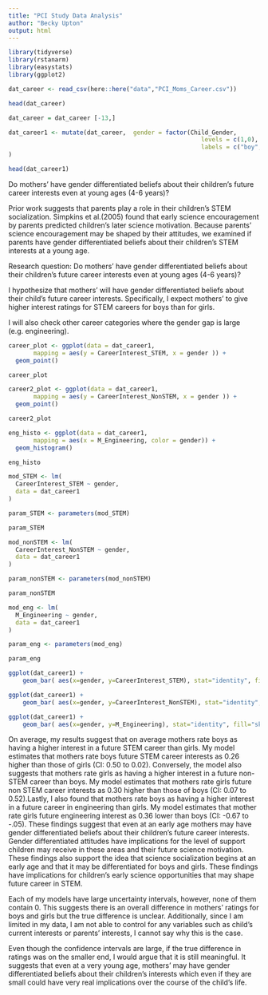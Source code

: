 ```yaml
---
title: "PCI Study Data Analysis"
author: "Becky Upton"
output: html
---
```

```r

library(tidyverse)
library(rstanarm)
library(easystats)
library(ggplot2)

```

```r

dat_career <- read_csv(here::here("data","PCI_Moms_Career.csv"))

head(dat_career)

dat_career = dat_career [-13,]

dat_career1 <- mutate(dat_career,  gender = factor(Child_Gender,
                                                      levels = c(1,0),
                                                      labels = c("boy","girl"))
)

head(dat_career1)

```

Do mothers' have gender differentiated beliefs about their children's future career interests even at young ages (4-6 years)? 

Prior work suggests that parents play a role in their children’s STEM socialization. Simpkins et al.(2005) found that early science encouragement by parents predicted children’s later science motivation. Because parents’ science encouragement may be shaped by their attitudes, we examined if parents have gender differentiated beliefs about their children’s STEM interests at a young age.

Research question: Do mothers' have gender differentiated beliefs about their children's future career interests even at young ages (4-6 years)? 

I hypothesize that mothers' will have gender differentiated beliefs about their child's future career interests. Specifically, I expect mothers' to give higher interest ratings for STEM careers for boys than for girls.

I will also check other career categories where the gender gap is large (e.g. engineering).
   
```r

career_plot <- ggplot(data = dat_career1,
       mapping = aes(y = CareerInterest_STEM, x = gender )) +
  geom_point()

career_plot

career2_plot <- ggplot(data = dat_career1,
       mapping = aes(y = CareerInterest_NonSTEM, x = gender )) +
  geom_point()

career2_plot

eng_histo <- ggplot(data = dat_career1,
       mapping = aes(x = M_Engineering, color = gender)) +
  geom_histogram()

eng_histo

```
   

```r

mod_STEM <- lm(
  CareerInterest_STEM ~ gender,
  data = dat_career1
)

param_STEM <- parameters(mod_STEM)

param_STEM

```
```r

mod_nonSTEM <- lm(
  CareerInterest_NonSTEM ~ gender,
  data = dat_career1
)

param_nonSTEM <- parameters(mod_nonSTEM)

param_nonSTEM

```

```r

mod_eng <- lm(
  M_Engineering ~ gender,
  data = dat_career1
)

param_eng <- parameters(mod_eng)

param_eng

```

```r

ggplot(dat_career1) +
    geom_bar( aes(x=gender, y=CareerInterest_STEM), stat="identity", fill="skyblue", alpha=0.7)

ggplot(dat_career1) +
    geom_bar( aes(x=gender, y=CareerInterest_NonSTEM), stat="identity", fill="skyblue", alpha=0.7)

ggplot(dat_career1) +
    geom_bar( aes(x=gender, y=M_Engineering), stat="identity", fill="skyblue", alpha=0.7)

```
    
On average, my results suggest that on average mothers rate boys as having a higher interest in a future STEM career than girls. My model estimates that mothers rate boys future STEM career interests as 0.26 higher than those of girls (CI: 0.50 to 0.02). Conversely, the model also suggests that mothers rate girls as having a higher interest in a future non-STEM career than boys. My model estimates that mothers rate girls future non STEM career interests as 0.30 higher than those of boys (CI: 0.07 to 0.52).Lastly, I also found that mothers rate boys as having a higher interest in a future career in engineering than girls. My model estimates that mother rate girls future engineering interest as 0.36 lower than boys (CI: -0.67 to -.05). These findings suggest that even at an early age mothers may have gender differentiated beliefs about their children’s future career interests. Gender differentiated attitudes have implications for the level of support children may receive in these areas and their future science motivation. These findings also support the idea that science socialization begins at an early age and that it may be differentiated for boys and girls. These findings have implications for children’s early science opportunities that may shape future career in STEM.
 
 Each of my models have large uncertainty intervals, however, none of them contain 0. This suggests there is an overall difference in mothers' ratings for boys and girls but the true difference is unclear. Additionally, since I am limited in my data, I am not able to control for any variables such as child's current interests or parents' interests, I cannot say why this is the case.
 
 Even though the confidence intervals are large, if the true difference in ratings was on the smaller end, I would argue that it is still meaningful. It suggests that even at a very young age, mothers' may have gender differentiated beliefs about their children's interests which even if they are small could have very real implications over the course of the child's life.